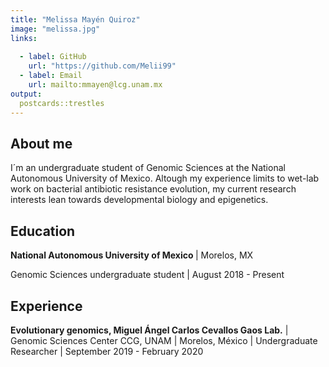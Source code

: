 ```yaml
---
title: "Melissa Mayén Quiroz"
image: "melissa.jpg"
links:
  
  - label: GitHub
    url: "https://github.com/Melii99"
  - label: Email
    url: mailto:mmayen@lcg.unam.mx
output:
  postcards::trestles
---
```


## About me

I´m an undergraduate student of Genomic Sciences at the National Autonomous University of Mexico. Altough my experience limits to wet-lab work on bacterial antibiotic resistance evolution, my current research interests lean towards developmental biology and epigenetics.

## Education

**National Autonomous University of Mexico ** | Morelos, MX

Genomic Sciences undergraduate student | August 2018 - Present


## Experience

**Evolutionary genomics, Miguel Ángel Carlos Cevallos Gaos Lab.** | Genomic Sciences Center CCG, UNAM | Morelos, México | Undergraduate Researcher | September 2019 - February 2020

 

